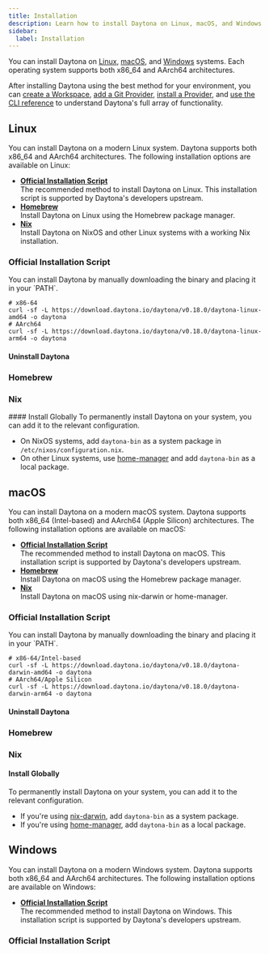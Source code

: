 ```yaml
---
title: Installation
description: Learn how to install Daytona on Linux, macOS, and Windows.
sidebar:
  label: Installation
---
```



You can install Daytona on [Linux](#linux), [macOS](#macos), and [Windows](#windows) systems.
Each operating system supports both x86_64 and AArch64 architectures.

After installing Daytona using the best method for your environment, you can [create a Workspace](../usage/workspaces#create-a-workspace), [add a Git Provider](../configuration/git-providers#add-a-git-provider), [install a Provider](../configuration/providers#install-a-provider), and [use the CLI reference](../reference/cli) to understand Daytona's full array of functionality.

## Linux
You can install Daytona on a modern Linux system.
Daytona supports both x86_64 and AArch64 architectures.
The following installation options are available on Linux:

*   __[Official Installation Script](#official-installation-script)__  
    The recommended method to install Daytona on Linux.
    This installation script is supported by Daytona's developers upstream.
*   __[Homebrew](#homebrew)__  
    Install Daytona on Linux using the Homebrew package manager.
*   __[Nix](#nix)__  
    Install Daytona on NixOS and other Linux systems with a working Nix installation.

### Official Installation Script
<ScriptUnix/>

<Aside type="note">
You can install Daytona by manually downloading the binary and placing it in your `PATH`.

```shell
# x86-64
curl -sf -L https://download.daytona.io/daytona/v0.18.0/daytona-linux-amd64 -o daytona
# AArch64
curl -sf -L https://download.daytona.io/daytona/v0.18.0/daytona-linux-arm64 -o daytona
```
</Aside>

#### Uninstall Daytona
<UninstallUnix/>

### Homebrew
<Homebrew/>

### Nix
<Nix/>
#### Install Globally
To permanently install Daytona on your system, you can add it to the relevant configuration.

* On NixOS systems, add `daytona-bin` as a system package in `/etc/nixos/configuration.nix`.
* On other Linux systems, use [home-manager](https://github.com/nix-community/home-manager) and add `daytona-bin` as a local package.

## macOS
You can install Daytona on a modern macOS system.
Daytona supports both x86_64 (Intel-based) and AArch64 (Apple Silicon) architectures.
The following installation options are available on macOS:

*   __[Official Installation Script](#official-installation-script-1)__  
    The recommended method to install Daytona on macOS.
    This installation script is supported by Daytona's developers upstream.
*   __[Homebrew](#homebrew-1)__  
    Install Daytona on macOS using the Homebrew package manager.
*   __[Nix](#nix-1)__  
    Install Daytona on macOS using nix-darwin or home-manager.

### Official Installation Script
<ScriptUnix/>

<Aside type="note">
You can install Daytona by manually downloading the binary and placing it in your `PATH`.

```shell
# x86-64/Intel-based
curl -sf -L https://download.daytona.io/daytona/v0.18.0/daytona-darwin-amd64 -o daytona
# AArch64/Apple Silicon
curl -sf -L https://download.daytona.io/daytona/v0.18.0/daytona-darwin-arm64 -o daytona
```
</Aside>

#### Uninstall Daytona
<UninstallUnix/>

### Homebrew
<Homebrew/>

### Nix
<Nix/>

#### Install Globally
To permanently install Daytona on your system, you can add it to the relevant configuration.

* If you're using [nix-darwin](https://github.com/LnL7/nix-darwin), add `daytona-bin` as a system package.
* If you're using [home-manager](https://github.com/nix-community/home-manager), add `daytona-bin` as a local package.

## Windows
You can install Daytona on a modern Windows system.
Daytona supports both x86_64 and AArch64 architectures.
The following installation options are available on Windows:

*   __[Official Installation Script](#official-installation-script-2)__  
    The recommended method to install Daytona on Windows.
    This installation script is supported by Daytona's developers upstream.

### Official Installation Script
<ScriptPowerShell/>
